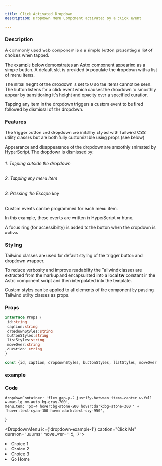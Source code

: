 ```yaml
---

title: Click Activated Dropdown
description: Dropdown Menu Component activated by a click event

---
```



### Description

A commonly used web component is a a simple button presenting a list of choices when tapped.

The example below demonstrates an Astro component appearing as a simple button.  A default slot is provided to populate the dropdown with a list of menu items.

The initial height of the dropdown is set to 0 so the items cannot be seen.  The button listens for a click event which causes the dropdown  to smoothly appear by transitioning it's height and opacity over a specified duration. 

Tapping any item in the dropdown triggers a custom event to be fired followed by dismissal of the dropdown.

### Features

The trigger button and dropdown are initallhy styled with Tailwind CSS utility classes but are both fully customizable using props (see below)

Appearance and disappearance of the dropdown are smoothly animated by HyperScript. The dropdown is dismissed by:

###### 1. Tapping outside the dropdown
###### 2. Tapping any menu item
###### 3. Pressing the Escape key

Custom events can be programmed for each menu item.  

In this example, these events are written in HyperScript or htmx.

A focus ring (for accessibility) is added to the button when the dropdown is active.

### Styling

Tailwind classes are used for default styling of the trigger button and dropdown wrapper.

To reduce verbosity and improve readability the Tailwind classes are extracted from the markup and encapsulated into a local <strong>tw</strong> constant in the Astro component script and then interpolated into the template.

Custom styles can be applied to all elements of the component by passing Tailwind utility classes as props.


### Props

```ts
interface Props {
 id:string 
 caption:string   
 dropdownStyles:string   
 buttonStyles:string   
 listStyles:string   
 moveOver:string 
 duration: string
}

const {id, caption, dropdownStyles, buttonStyles, listStyles, moveOver = "0,0", duration = '100ms'} = Astro.props
```


### example


### Code
	dropdownContainer: 'flex gap-y-2 justify-between items-center w-full w-max-lg mx-auto bg-gray-700',
	menuItem: 'px-4 hover:bg-stone-200 hover:dark:bg-stone-300 ' +
	'hover:text-cyan-100 hover:dark:text-sky-950',
}



<div id='dropdownContainer' class={tw.dropdownContainer} style="margin-top:0;">

<DropdownMenu id={'dropdown-example-1'} caption="Click Me" duration="300ms" moveOver="-5, -7">
   <li class={tw.menuItem} script={hs}>Choice 1</li>
   <li class={tw.menuItem} script={hs}>Choice 2</li>
   <li class={tw.menuItem} script={hs}>Choice 3</li>
   <li class={tw.menuItem} script="on click trigger closeDropdown then settle then go to url '/' ">Go Home</li>
</DropdownMenu>






</div>





